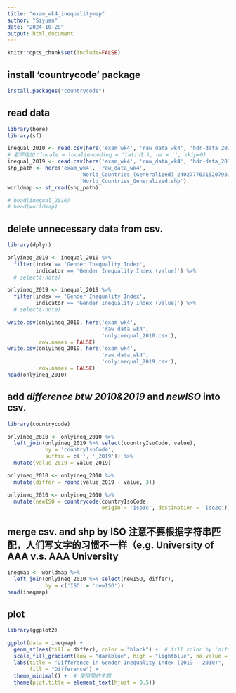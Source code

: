 ```yaml
---
title: "exam_wk4_inequalitymap"
author: "Siyuan"
date: "2024-10-28"
output: html_document
---
```


```r
knitr::opts_chunk$set(include=FALSE)
```

## install 'countrycode' package

```r
install.packages("countrycode")
```

## read data

```r
library(here)
library(sf)

inequal_2010 <- read.csv(here('exam_wk4', 'raw_data_wk4', 'hdr-data_2010.csv'))
# 老师增加：locale = local(encoding = 'latin1'), na = '', skip=0)
inequal_2019 <- read.csv(here('exam_wk4', 'raw_data_wk4', 'hdr-data_2019.csv'))
shp_path <- here('exam_wk4', 'raw_data_wk4', 
                       'World_Countries_(Generalized)_2402777631520798174',
                       'World_Countries_Generalized.shp')
worldmap <- st_read(shp_path)

# head(inequal_2010)
# head(worldmap)
```

## delete unnecessary data from csv.

```r
library(dplyr)

onlyineq_2010 <- inequal_2010 %>% 
  filter(index == 'Gender Inequality Index', 
         indicator == 'Gender Inequality Index (value)') %>%
  # select(-note)

onlyineq_2019 <- inequal_2019 %>% 
  filter(index == 'Gender Inequality Index', 
         indicator == 'Gender Inequality Index (value)') %>%
  # select(-note)

write.csv(onlyineq_2010, here('exam_wk4', 
                              'raw_data_wk4', 
                              'onlyinequal_2010.csv'), 
          row.names = FALSE)
write.csv(onlyineq_2019, here('exam_wk4', 
                              'raw_data_wk4', 
                              'onlyinequal_2019.csv'), 
          row.names = FALSE)
head(onlyineq_2010)
```

## add *difference btw 2010&2019* and *newISO* into csv.

```r
library(countrycode)

onlyineq_2010 <- onlyineq_2010 %>%
  left_join(onlyineq_2019 %>% select(countryIsoCode, value), 
            by = 'countryIsoCode',
            suffix = c('', '_2019')) %>%
  mutate(value_2019 = value_2019) 

onlyineq_2010 <- onlyineq_2010 %>%
  mutate(differ = round(value_2019 - value, 3))

onlyineq_2010 <- onlyineq_2010 %>%
  mutate(newISO = countrycode(countryIsoCode, 
                              origin = 'iso3c', destination = 'iso2c'))
```

## merge csv. and shp by ISO 注意不要根据字符串匹配，人们写文字的习惯不一样（e.g. University of AAA v.s. AAA University

```r
ineqmap <- worldmap %>%
  left_join(onlyineq_2010 %>% select(newISO, differ), 
            by = c('ISO' = 'newISO')) 
head(ineqmap)
```

## plot

```r
library(ggplot2)

ggplot(data = ineqmap) +
  geom_sf(aes(fill = differ), color = "black") +  # fill color by 'differ'
  scale_fill_gradient(low = "darkblue", high = "lightblue", na.value = "grey50") + 
  labs(title = "Difference in Gender Inequality Index (2019 - 2010)",
       fill = "Difference") + 
  theme_minimal() +  # 使用简约主题
  theme(plot.title = element_text(hjust = 0.5)) 
```

